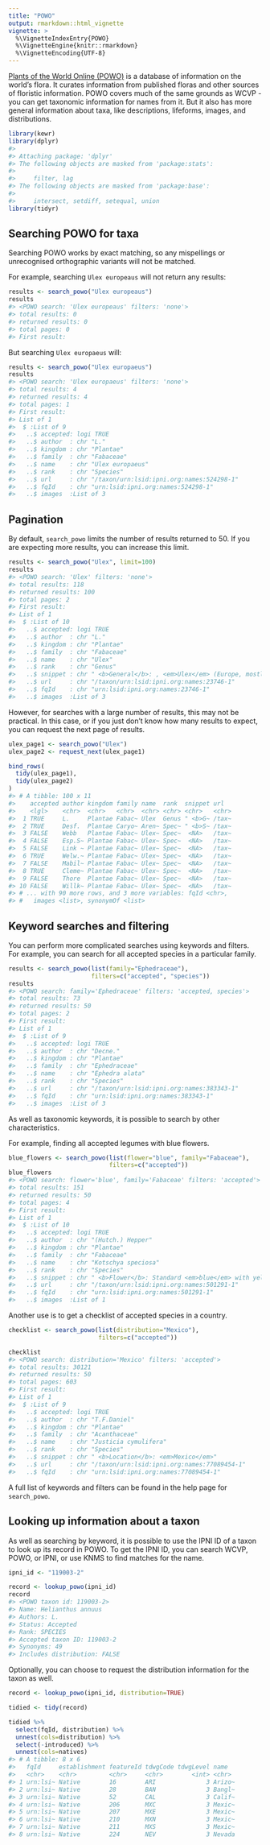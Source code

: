 ```yaml
---
title: "POWO"
output: rmarkdown::html_vignette
vignette: >
  %\VignetteIndexEntry{POWO}
  %\VignetteEngine{knitr::rmarkdown}
  %\VignetteEncoding{UTF-8}
---
```




[Plants of the World Online (POWO)](http://www.plantsoftheworldonline.org/) is a database of information on the world's flora. It curates information from published floras and other sources of floristic information. POWO covers much of the same grounds as WCVP - you can get taxonomic information for names from it. But it also has more general information about taxa, like descriptions, lifeforms, images, and distributions.


```r
library(kewr)
library(dplyr)
#> 
#> Attaching package: 'dplyr'
#> The following objects are masked from 'package:stats':
#> 
#>     filter, lag
#> The following objects are masked from 'package:base':
#> 
#>     intersect, setdiff, setequal, union
library(tidyr)
```


## Searching POWO for taxa

Searching POWO works by exact matching, so any mispellings or unrecognised orthographic variants will not be matched.

For example, searching `Ulex europeaus` will not return any results:

```r
results <- search_powo("Ulex europeaus")
results
#> <POWO search: 'Ulex europeaus' filters: 'none'>
#> total results: 0
#> returned results: 0
#> total pages: 0
#> First result:
```

But searching `Ulex europaeus` will:


```r
results <- search_powo("Ulex europaeus")
results
#> <POWO search: 'Ulex europaeus' filters: 'none'>
#> total results: 4
#> returned results: 4
#> total pages: 1
#> First result:
#> List of 1
#>  $ :List of 9
#>   ..$ accepted: logi TRUE
#>   ..$ author  : chr "L."
#>   ..$ kingdom : chr "Plantae"
#>   ..$ family  : chr "Fabaceae"
#>   ..$ name    : chr "Ulex europaeus"
#>   ..$ rank    : chr "Species"
#>   ..$ url     : chr "/taxon/urn:lsid:ipni.org:names:524298-1"
#>   ..$ fqId    : chr "urn:lsid:ipni.org:names:524298-1"
#>   ..$ images  :List of 3
```

## Pagination

By default, `search_powo` limits the number of results returned to 50. If you are expecting more results, you can increase this limit.


```r
results <- search_powo("Ulex", limit=100)
results
#> <POWO search: 'Ulex' filters: 'none'>
#> total results: 118
#> returned results: 100
#> total pages: 2
#> First result:
#> List of 1
#>  $ :List of 10
#>   ..$ accepted: logi TRUE
#>   ..$ author  : chr "L."
#>   ..$ kingdom : chr "Plantae"
#>   ..$ family  : chr "Fabaceae"
#>   ..$ name    : chr "Ulex"
#>   ..$ rank    : chr "Genus"
#>   ..$ snippet : chr " <b>General</b>: , <em>Ulex</em> (Europe, mostly western, and Mediterranean region)<br/> <b>Use</b>: <em>Ulex</"| __truncated__
#>   ..$ url     : chr "/taxon/urn:lsid:ipni.org:names:23746-1"
#>   ..$ fqId    : chr "urn:lsid:ipni.org:names:23746-1"
#>   ..$ images  :List of 3
```

However, for searches with a large number of results, this may not be practical. In this case, or if you just don't know how many results to expect, you can request the next page of results.


```r
ulex_page1 <- search_powo("Ulex")
ulex_page2 <- request_next(ulex_page1)

bind_rows(
  tidy(ulex_page1),
  tidy(ulex_page2)
)
#> # A tibble: 100 x 11
#>    accepted author kingdom family name  rank  snippet url  
#>    <lgl>    <chr>  <chr>   <chr>  <chr> <chr> <chr>   <chr>
#>  1 TRUE     L.     Plantae Fabac~ Ulex  Genus " <b>G~ /tax~
#>  2 TRUE     Desf.  Plantae Caryo~ Aren~ Spec~ " <b>S~ /tax~
#>  3 FALSE    Webb   Plantae Fabac~ Ulex~ Spec~  <NA>   /tax~
#>  4 FALSE    Esp.S~ Plantae Fabac~ Ulex~ Spec~  <NA>   /tax~
#>  5 FALSE    Link ~ Plantae Fabac~ Ulex~ Spec~  <NA>   /tax~
#>  6 TRUE     Welw.~ Plantae Fabac~ Ulex~ Spec~  <NA>   /tax~
#>  7 FALSE    Mabil~ Plantae Fabac~ Ulex~ Spec~  <NA>   /tax~
#>  8 TRUE     Cleme~ Plantae Fabac~ Ulex~ Spec~  <NA>   /tax~
#>  9 FALSE    Thore  Plantae Fabac~ Ulex~ Spec~  <NA>   /tax~
#> 10 FALSE    Willk~ Plantae Fabac~ Ulex~ Spec~  <NA>   /tax~
#> # ... with 90 more rows, and 3 more variables: fqId <chr>,
#> #   images <list>, synonymOf <list>
```

## Keyword searches and filtering

You can perform more complicated searches using keywords and filters.
For example, you can search for all accepted species in a particular family.


```r
results <- search_powo(list(family="Ephedraceae"), 
                       filters=c("accepted", "species"))
results
#> <POWO search: family='Ephedraceae' filters: 'accepted, species'>
#> total results: 73
#> returned results: 50
#> total pages: 2
#> First result:
#> List of 1
#>  $ :List of 9
#>   ..$ accepted: logi TRUE
#>   ..$ author  : chr "Decne."
#>   ..$ kingdom : chr "Plantae"
#>   ..$ family  : chr "Ephedraceae"
#>   ..$ name    : chr "Ephedra alata"
#>   ..$ rank    : chr "Species"
#>   ..$ url     : chr "/taxon/urn:lsid:ipni.org:names:383343-1"
#>   ..$ fqId    : chr "urn:lsid:ipni.org:names:383343-1"
#>   ..$ images  :List of 3
```

As well as taxonomic keywords, it is possible to search by other characteristics.

For example, finding all accepted legumes with blue flowers.


```r
blue_flowers <- search_powo(list(flower="blue", family="Fabaceae"),
                            filters=c("accepted"))
blue_flowers
#> <POWO search: flower='blue', family='Fabaceae' filters: 'accepted'>
#> total results: 151
#> returned results: 50
#> total pages: 4
#> First result:
#> List of 1
#>  $ :List of 10
#>   ..$ accepted: logi TRUE
#>   ..$ author  : chr "(Hutch.) Hepper"
#>   ..$ kingdom : chr "Plantae"
#>   ..$ family  : chr "Fabaceae"
#>   ..$ name    : chr "Kotschya speciosa"
#>   ..$ rank    : chr "Species"
#>   ..$ snippet : chr " <b>Flower</b>: Standard <em>blue</em> with yellow mark at the base, obovate, 1.4 cm"
#>   ..$ url     : chr "/taxon/urn:lsid:ipni.org:names:501291-1"
#>   ..$ fqId    : chr "urn:lsid:ipni.org:names:501291-1"
#>   ..$ images  :List of 1
```

Another use is to get a checklist of accepted species in a country.


```r
checklist <- search_powo(list(distribution="Mexico"),
                         filters=c("accepted"))

checklist
#> <POWO search: distribution='Mexico' filters: 'accepted'>
#> total results: 30121
#> returned results: 50
#> total pages: 603
#> First result:
#> List of 1
#>  $ :List of 9
#>   ..$ accepted: logi TRUE
#>   ..$ author  : chr "T.F.Daniel"
#>   ..$ kingdom : chr "Plantae"
#>   ..$ family  : chr "Acanthaceae"
#>   ..$ name    : chr "Justicia cymulifera"
#>   ..$ rank    : chr "Species"
#>   ..$ snippet : chr " <b>Location</b>: <em>Mexico</em>"
#>   ..$ url     : chr "/taxon/urn:lsid:ipni.org:names:77089454-1"
#>   ..$ fqId    : chr "urn:lsid:ipni.org:names:77089454-1"
```

A full list of keywords and filters can be found in the help page for `search_powo`. 

## Looking up information about a taxon

As well as searching by keyword, it is possible to use the IPNI ID of a taxon to look up its record in POWO. To get the IPNI ID, you can search WCVP, POWO, or IPNI, or use KNMS to find matches for the name.


```r
ipni_id <- "119003-2"

record <- lookup_powo(ipni_id)
record
#> <POWO taxon id: 119003-2>
#> Name: Helianthus annuus
#> Authors: L.
#> Status: Accepted
#> Rank: SPECIES
#> Accepted taxon ID: 119003-2
#> Synonyms: 49
#> Includes distribution: FALSE
```

Optionally, you can choose to request the distribution information for the taxon as well.


```r
record <- lookup_powo(ipni_id, distribution=TRUE)

tidied <- tidy(record)

tidied %>%
  select(fqId, distribution) %>%
  unnest(cols=distribution) %>%
  select(-introduced) %>%
  unnest(cols=natives)
#> # A tibble: 8 x 6
#>   fqId     establishment featureId tdwgCode tdwgLevel name  
#>   <chr>    <chr>         <chr>     <chr>        <int> <chr> 
#> 1 urn:lsi~ Native        16        ARI              3 Arizo~
#> 2 urn:lsi~ Native        28        BAN              3 Bangl~
#> 3 urn:lsi~ Native        52        CAL              3 Calif~
#> 4 urn:lsi~ Native        206       MXC              3 Mexic~
#> 5 urn:lsi~ Native        207       MXE              3 Mexic~
#> 6 urn:lsi~ Native        210       MXN              3 Mexic~
#> 7 urn:lsi~ Native        211       MXS              3 Mexic~
#> 8 urn:lsi~ Native        224       NEV              3 Nevada
```
